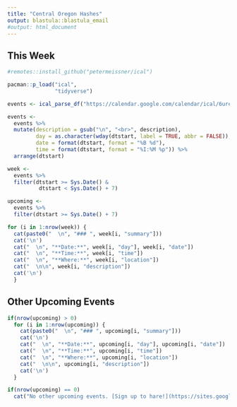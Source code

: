 ---
title: "Central Oregon Hashes"
output: blastula::blastula_email
#output: html_document
---

## This Week
```{r echo=FALSE}
#remotes::install_github("petermeissner/ical")

pacman::p_load("ical",
               "tidyverse")

events <- ical_parse_df("https://calendar.google.com/calendar/ical/6ureum96qhgf13kj820i61ovq8%40group.calendar.google.com/public/basic.ics")

events <- 
  events %>%
  mutate(description = gsub("\n", "<br>", description),
         day = as.character(wday(dtstart, label = TRUE, abbr = FALSE)),
         date = format(dtstart, format = "%B %d"),
         time = format(dtstart, format = "%I:%M %p")) %>%
  arrange(dtstart)

week <- 
  events %>%
  filter(dtstart >= Sys.Date() &
          dtstart < Sys.Date() + 7) 

upcoming <- 
  events %>%
  filter(dtstart >= Sys.Date() + 7) 
```

```{r,  echo=FALSE, results = 'asis'}
for (i in 1:nrow(week)) {
  cat(paste0("  \n", "### ", week[i, "summary"]))
  cat('\n')
  cat("  \n", "**Date:**", week[i, "day"], week[i, "date"])
  cat("  \n", "**Time:**", week[i, "time"])
  cat("  \n", "**Where:**", week[i, "location"])
  cat("  \n\n", week[i, "description"])
  cat('\n')
  }
```

## Other Upcoming Events
```{r,  echo=FALSE, results = 'asis'}
if(nrow(upcoming) > 0)
  for (i in 1:nrow(upcoming)) {
    cat(paste0("  \n", "### ", upcoming[i, "summary"]))
    cat('\n')
    cat("  \n", "**Date:**", upcoming[i, "day"], upcoming[i, "date"])
    cat("  \n", "**Time:**", upcoming[i, "time"])
    cat("  \n", "**Where:**", upcoming[i, "location"])
    cat("  \n\n", upcoming[i, "description"])
    cat('\n')
  }

if(nrow(upcoming) == 0)
  cat("No other upcoming events. [Sign up to hare!](https://sites.google.com/site/centraloregonhhh/home)")
```